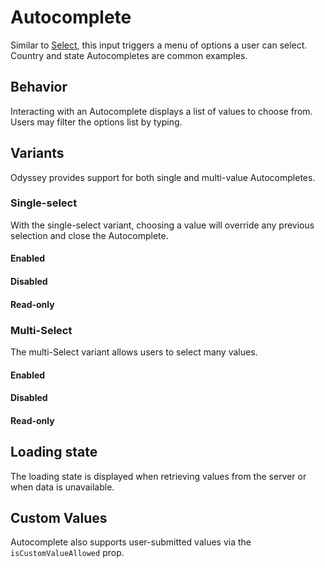 
<Meta title="MUI Components/Forms/Autocomplete" anchor />

# Autocomplete

Similar to [Select](?path=/docs/mui-components-forms-select--default), this input triggers a menu of options a user can select. Country and state Autocompletes are common examples.

<Canvas>
  <Story of={Stories.Default} />
</Canvas>

## Behavior

Interacting with an Autocomplete displays a list of values to choose from. Users may filter the options list by typing.

## Variants

Odyssey provides support for both single and multi-value Autocompletes.

### Single-select

With the single-select variant, choosing a value will override any previous selection and close the Autocomplete.

#### Enabled

<Canvas>
  <Story of={Stories.Default} />
</Canvas>

#### Disabled

<Canvas>
  <Story of={Stories.Disabled} />
</Canvas>

#### Read-only

<Canvas>
  <Story of={Stories.ReadOnly} />
</Canvas>

### Multi-Select

The multi-Select variant allows users to select many values.

#### Enabled

<Canvas>
  <Story of={Stories.Multiple} />
</Canvas>

#### Disabled

<Canvas>
  <Story of={Stories.MultipleDisabled} />
</Canvas>

#### Read-only

<Canvas>
  <Story of={Stories.MultipleReadOnly} />
</Canvas>

## Loading state

The loading state is displayed when retrieving values from the server or when data is unavailable.

<Canvas>
  <Story of={Stories.Loading} />
</Canvas>

## Custom Values

Autocomplete also supports user-submitted values via the `isCustomValueAllowed` prop.

<Canvas>
  <Story of={Stories.IsCustomValueAllowed} />
</Canvas>
